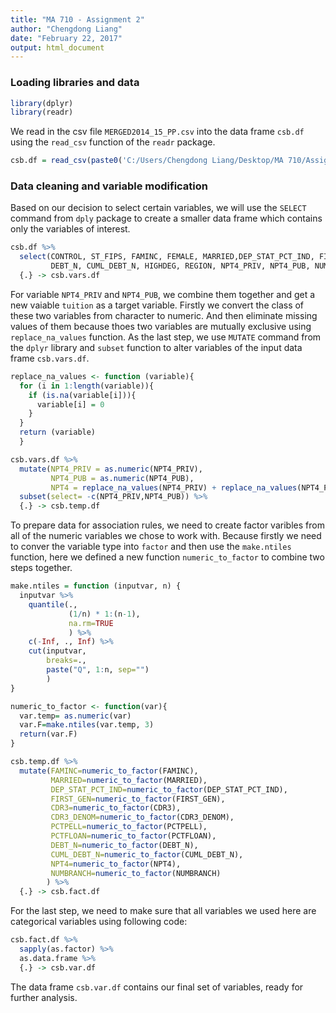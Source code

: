 ---
title: "MA 710 - Assignment 2"
author: "Chengdong Liang"
date: "February 22, 2017"
output: html_document
---

### Loading libraries and data
```{r, message=FALSE, warning=FALSE}
library(dplyr)
library(readr)
```

We read in the csv file `MERGED2014_15_PP.csv` into the data frame `csb.df` using the `read_csv` function of the `readr` package.

```{r,message=FALSE, warning=FALSE}
csb.df = read_csv(paste0('C:/Users/Chengdong Liang/Desktop/MA 710/Assignment 1/CollegeScorecard_Raw_Data/', 'MERGED2014_15_PP.csv'))

```

### Data cleaning and variable modification

Based on our decision to select certain variables, we will use the `SELECT` command from `dply` package to create a smaller data frame which contains only the variables of interest.
```{r, message=FALSE, warning=FALSE}
csb.df %>%
  select(CONTROL, ST_FIPS, FAMINC, FEMALE, MARRIED,DEP_STAT_PCT_IND, FIRST_GEN, PREDDEG, CDR3, CDR3_DENOM,PCTPELL, PCTFLOAN, 
         DEBT_N, CUML_DEBT_N, HIGHDEG, REGION, NPT4_PRIV, NPT4_PUB, NUMBRANCH, CCBASIC, CURROPER) %>%
  {.} -> csb.vars.df
```

For variable `NPT4_PRIV` and `NPT4_PUB`, we combine them together and get a new vaiable `tuition` as a target variable. Firstly we convert the class of these two variables from character to numeric. And then eliminate missing values of them because thoes two variables are mutually exclusive using `replace_na_values` function. As the last step, we use `MUTATE` command from the `dplyr` library and `subset` function to alter variables of the input data frame `csb.vars.df`.

```{r, message=FALSE, warning=FALSE}
replace_na_values <- function (variable){
  for (i in 1:length(variable)){
    if (is.na(variable[i])){
      variable[i] = 0
    }
  }
  return (variable)
  }

csb.vars.df %>% 
  mutate(NPT4_PRIV = as.numeric(NPT4_PRIV),
         NPT4_PUB = as.numeric(NPT4_PUB),
         NPT4 = replace_na_values(NPT4_PRIV) + replace_na_values(NPT4_PUB)) %>%
  subset(select= -c(NPT4_PRIV,NPT4_PUB)) %>%
  {.} -> csb.temp.df
```

To prepare data for association rules, we need to create factor varibles from all of the numeric variables we chose to work with. Because firstly we need to conver the variable type into `factor` and then use the `make.ntiles` function, here we defined a new function `numeric_to_factor` to combine two steps together.
```{r, message=FALSE, warning=FALSE}
make.ntiles = function (inputvar, n) {
  inputvar %>%
    quantile(.,
             (1/n) * 1:(n-1),
             na.rm=TRUE
             ) %>%
    c(-Inf, ., Inf) %>%
    cut(inputvar,
        breaks=.,
        paste("Q", 1:n, sep="")
        )
}

numeric_to_factor <- function(var){
  var.temp= as.numeric(var)
  var.F=make.ntiles(var.temp, 3)
  return(var.F)
}

csb.temp.df %>%
  mutate(FAMINC=numeric_to_factor(FAMINC),
         MARRIED=numeric_to_factor(MARRIED),
         DEP_STAT_PCT_IND=numeric_to_factor(DEP_STAT_PCT_IND),
         FIRST_GEN=numeric_to_factor(FIRST_GEN),
         CDR3=numeric_to_factor(CDR3),
         CDR3_DENOM=numeric_to_factor(CDR3_DENOM),
         PCTPELL=numeric_to_factor(PCTPELL),
         PCTFLOAN=numeric_to_factor(PCTFLOAN),
         DEBT_N=numeric_to_factor(DEBT_N),
         CUML_DEBT_N=numeric_to_factor(CUML_DEBT_N),
         NPT4=numeric_to_factor(NPT4),
         NUMBRANCH=numeric_to_factor(NUMBRANCH)
        ) %>%
  {.} -> csb.fact.df
```
For the last step, we need to make sure that all variables we used here are categorical variables using following code:
```{r}
csb.fact.df %>%
  sapply(as.factor) %>%
  as.data.frame %>%
  {.} -> csb.var.df
```

The data frame `csb.var.df` contains our final set of variables, ready for further analysis.
